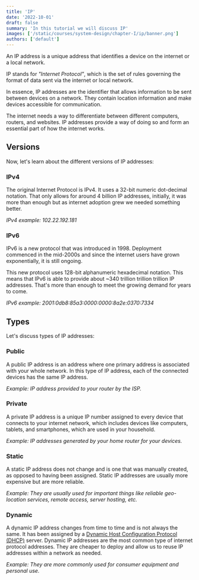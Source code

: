 ```yaml
---
title: 'IP'
date: '2022-10-01'
draft: false
summary: 'In this tutorial we will discuss IP'
images: ['/static/courses/system-design/chapter-I/ip/banner.png']
authors: ['default']
---
```


An IP address is a unique address that identifies a device on the internet or a local network.

IP stands for _"Internet Protocol"_, which is the set of rules governing the format of data sent via the internet or local network.

In essence, IP addresses are the identifier that allows information to be sent between devices on a network. They contain location information and make devices accessible for communication.

The internet needs a way to differentiate between different computers, routers, and websites. IP addresses provide a way of doing so and form an essential part of how the internet works.

## Versions

Now, let's learn about the different versions of IP addresses:

### IPv4

The original Internet Protocol is IPv4. It uses a 32-bit numeric dot-decimal notation. That only allows for around 4 billion IP addresses, initially, it was more than enough but as internet adoption grew we needed something better.

_IPv4 example: 102.22.192.181_

### IPv6

IPv6 is a new protocol that was introduced in 1998. Deployment commenced in the mid-2000s and since the internet users have grown exponentially, it is still ongoing.

This new protocol uses 128-bit alphanumeric hexadecimal notation. This means that IPv6 is able to provide about ~340 trillion trillion trillion IP addresses. That's more than enough to meet the growing demand for years to come.

_IPv6 example: 2001:0db8:85a3:0000:0000:8a2e:0370:7334_

## Types

Let's discuss types of IP addresses:

### Public

A public IP address is an address where one primary address is associated with your whole network. In this type of IP address, each of the connected devices has the same IP address.

_Example: IP address provided to your router by the ISP._

### Private

A private IP address is a unique IP number assigned to every device that connects to your internet network, which includes devices like computers, tablets, and smartphones, which are used in your household.

_Example: IP addresses generated by your home router for your devices._

### Static

A static IP address does not change and is one that was manually created, as opposed to having been assigned. Static IP addresses are usually more expensive but are more reliable.

_Example: They are usually used for important things like reliable geo-location services, remote access, server hosting, etc._

### Dynamic

A dynamic IP address changes from time to time and is not always the same. It has been assigned by a [Dynamic Host Configuration Protocol (DHCP)](https://en.wikipedia.org/wiki/Dynamic_Host_Configuration_Protocol) server. Dynamic IP addresses are the most common type of internet protocol addresses. They are cheaper to deploy and allow us to reuse IP addresses within a network as needed.

_Example: They are more commonly used for consumer equipment and personal use._
